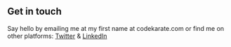 ## Get in touch

Say hello by emailing me at my first name at codekarate.com or find me on other platforms: [Twitter](https://twitter.com/smthomas3) & [LinkedIn](https://www.linkedin.com/in/smthomas3/)
